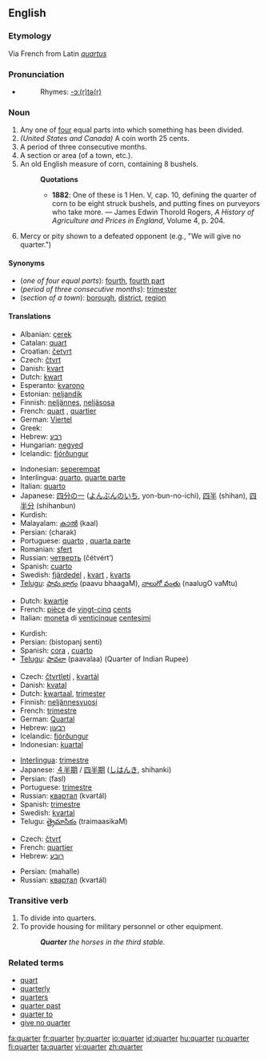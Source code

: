 ==English==

===Etymology===
Via French from Latin ''[[quartus]]''

===Pronunciation===
*{{audio|en-us-quarter.ogg|Audio (US)}}
*:Rhymes: [[Rhymes:English:-ɔː(r)tə(r)|-ɔː(r)tə(r)]]

===Noun===
{{en-noun}}

# Any one of [[four]] equal parts into which something has been divided.
# ''(United States and Canada)'' A coin worth 25 cents.
# A period of three consecutive months.
# A section or area (of a town, etc.).
# An old English measure of corn, containing 8 bushels.
#:'''Quotations'''
#:*'''1882''': One of these is 1 Hen. V, cap. 10, defining the quarter of corn to be eight struck bushels, and putting fines on purveyors who take more. &mdash; James Edwin Thorold Rogers, ''A History of Agriculture and Prices in England'', Volume 4, p. 204.
# Mercy or pity shown to a defeated opponent (e.g., "We will give no quarter.")

====Synonyms====
*(''one of four equal parts''): [[fourth]], [[fourth part]]
*(''period of three consecutive months''): [[trimester]]
*(''section of a town''): [[borough]], [[district]], [[region]]

====Translations====
{{trans-top|one of four equal parts}}
*Albanian: [[çerek]]
*Catalan: [[quart]]
*Croatian: [[četvrt]]
*Czech: [[čtvrt]]
*Danish: [[kvart]]
*Dutch: [[kwart]]
*Esperanto: [[kvarono]]
*Estonian: [[neljandik]]
*Finnish: [[neljännes]], [[neljäsosa]]
*French: [[quart]] {{m}}, [[quartier]]
*German: [[Viertel]] {{n}}
*Greek: {{t|el|τέταρτο|n}}
*Hebrew: [[רבע]] {{m}}
*Hungarian: [[negyed]]
*Icelandic: [[fjórðungur]]
{{trans-mid}}
*Indonesian: [[seperempat]]
*Interlingua: [[quarto]], [[quarte parte]]
*Italian: [[quarto]] {{m}}
*Japanese: [[四分の一]] ([[よんぶんのいち]], yon-bun-no-ichi), [[四半]] (shihan), [[四半分]] (shihanbun)
*Kurdish: {{KUchar|[[چاره‌ک]]}}
*Malayalam: [[കാല്‍]] (kaal)
*Persian: {{FAchar|[[چارک]]}} (charak)
*Portuguese: [[quarto]] {{m}}, [[quarta parte]] {{f}}
*Romanian: [[sfert]]
*Russian: [[четверть]] (čétvért’) {{f}}
*Spanish: [[cuarto]] {{m}}
*Swedish: [[fjärdedel]] {{c}}, [[kvart]] {{c}}, [[kvarts]] {{c}}
*[[Telugu]]: [[పావు భాగం]] (paavu bhaagaM), [[నాలుగో వంతు]] (naalugO vaMtu)
{{trans-bottom}}

{{trans-top|coin worth 25 cents}}
*Dutch: [[kwartje]]
*French: [[pièce]] de [[vingt-cinq]] [[cent]]s {{f}}
*Italian: [[moneta]] di [[venticinque]] [[centesimi]]
{{trans-mid}}
*Kurdish: {{KUchar|[[بیستوپێنج سه‌نت]]}}
*Persian: {{FAchar|[[بیست و پنج سنتی]]}} (bistopanj senti)
*Spanish: [[cora]] {{f}} {{italbrac|El Salvador}}, [[cuarto]] {{italbrac|Panama}}
*[[Telugu]]: [[పావలా]] (paavalaa) (Quarter of Indian Rupee)
{{trans-bottom}}

{{trans-top|period of three months}}
*Czech: [[čtvrtletí]] {{n}}, [[kvartál]] {{m}}
*Danish: [[kvatal]]
*Dutch: [[kwartaal]], [[trimester]]
*Finnish: [[neljännesvuosi]]
*French: [[trimestre#French|trimestre]] {{m}}
*German: [[Quartal]] {{n}}
*Hebrew: [[רבעון]] {{m}}
*Icelandic: [[fjórðungur]]
*Indonesian: [[kuartal]]
{{trans-mid}}
*[[Interlingua]]: [[trimestre#Interlingua|trimestre]]
*Japanese: [[４半期]] / [[四半期]] ([[しはんき]], shihanki)
*Persian: {{FAchar|[[فصل]]}} (fasl)
*Portuguese: [[trimestre#Portuguese|trimestre]] {{m}}
*Russian: [[квартал]] (kvartál) {{m}}
*Spanish: [[trimestre#Spanish|trimestre]] {{m}}
*Swedish: [[kvartal]] {{n}}
*Telugu: [[త్రైమాసికం]] (traimaasikaM)
{{trans-bottom}}

{{trans-top|section of a town}}
*Czech: [[čtvrť]] {{f}}
*French: [[quartier]] {{m}}
*Hebrew: [[רובע]] {{m}}
{{trans-mid}}
*Persian: {{FAchar|[[محله]]}} (mahalle)
*Russian: [[квартал]] (kvartál) {{m}}
{{trans-bottom}}

===Transitive verb===
{{rfc-trverb|Transitive verb}}
{{en-verb}}

# To divide into quarters.
# To provide housing for military personnel or other equipment.
#: '''''Quarter''' the horses in the third stable.''

===Related terms===
*[[quart]]
*[[quarterly]]
*[[quarters]]
*[[quarter past]]
*[[quarter to]]
*[[give no quarter]]

[[fa:quarter]]
[[fr:quarter]]
[[hy:quarter]]
[[io:quarter]]
[[id:quarter]]
[[hu:quarter]]
[[ru:quarter]]
[[fi:quarter]]
[[ta:quarter]]
[[vi:quarter]]
[[zh:quarter]]